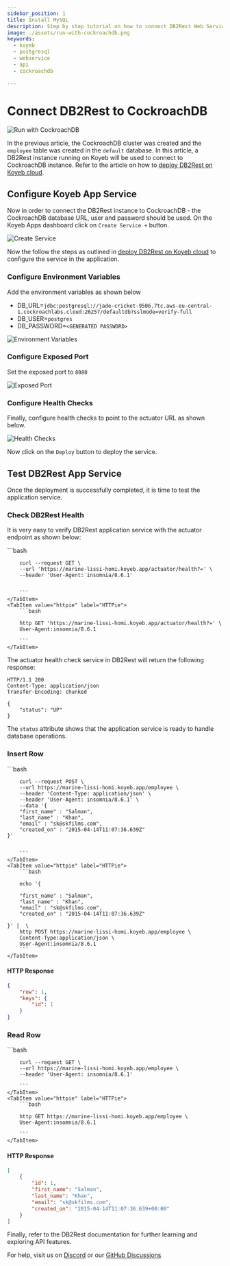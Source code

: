 ```yaml
---
sidebar_position: 1
title: Install MySQL
description: Step by step tutorial on how to connect DB2Rest Web Service on Koyeb with CockroachDB.
image: ./assets/run-with-cockroachdb.png
keywords:
  - koyeb
  - postgresql
  - webservice
  - api
  - cockroachdb

---
```


# Connect DB2Rest to CockroachDB


![Run with CockroachDB](./assets/run-with-cockroachdb.png "Run with CockroachDB")


In the previous article, the CockroachDB cluster was created and the `employee` table was created in the `default` database.
In this article, a DB2Rest instance running on Koyeb will be used to connect to CockroachDB instance.
Refer to the article on how to [deploy DB2Rest on Koyeb cloud](http://localhost:3000/docs/koyeb/run_db2rest_as_koyeb_webservice).

## Configure Koyeb App Service

Now in order to connect the DB2Rest instance to CockroachDB -
the CockroachDB database URL, user and password should be used. On the Koyeb Apps dashboard click on `Create Service +` button.


![Create Service](./assets/create_service.png "Create Service")

Now the follow the steps as outlined in [deploy DB2Rest on Koyeb cloud](http://localhost:3000/docs/koyeb/run_db2rest_as_koyeb_webservice)
to configure the service in the application.

### Configure Environment Variables

Add the environment variables as shown below

- DB_URL=`jdbc:postgresql://jade-cricket-9506.7tc.aws-eu-central-1.cockroachlabs.cloud:26257/defaultdb?sslmode=verify-full`
- DB_USER=`postgres`
- DB_PASSWORD=`<GENERATED PASSWORD>`

![Environment Variables](./assets/env_variables.png "Environment Variables")


### Configure Exposed Port

Set the exposed port to `8080`

![Exposed Port](./assets/exposed_port.png "Exposed Port")


### Configure Health Checks

Finally, configure health checks to point to the actuator URL as shown below.

![Health Checks](./assets/health.png "Health Checks")

Now click on the `Deploy` button to deploy the service.

## Test DB2Rest App Service

Once the deployment is successfully completed, it is time to test the application service.


### Check DB2Rest Health

It is very easy to verify DB2Rest application service with the actuator endpoint as shown below:



<Tabs>
    <TabItem value="cURL" label="cURL" default>
        ```bash

        curl --request GET \
        --url 'https://marine-lissi-homi.koyeb.app/actuator/health?=' \
        --header 'User-Agent: insomnia/8.6.1'


        ```
    </TabItem>
    <TabItem value="httpie" label="HTTPie">
        ```bash

        http GET 'https://marine-lissi-homi.koyeb.app/actuator/health?=' \
        User-Agent:insomnia/8.6.1

        ```
    </TabItem>

</Tabs>


The actuator health check service in DB2Rest will return the following response:


```http
HTTP/1.1 200
Content-Type: application/json
Transfer-Encoding: chunked

{
	"status": "UP"
}

```

The `status` attribute shows that the application service is ready to handle database operations.


### Insert Row

<Tabs>
    <TabItem value="cURL" label="cURL" default>
        ```bash

        curl --request POST \
        --url https://marine-lissi-homi.koyeb.app/employee \
        --header 'Content-Type: application/json' \
        --header 'User-Agent: insomnia/8.6.1' \
        --data '{
        "first_name" : "Salman",
        "last_name" : "Khan",
        "email" : "sk@skfilms.com",
        "created_on" : "2015-04-14T11:07:36.639Z"
    }'


        ```
    </TabItem>
    <TabItem value="httpie" label="HTTPie">
        ```bash

        echo '{

        "first_name" : "Salman",
        "last_name" : "Khan",
        "email" : "sk@skfilms.com",
        "created_on" : "2015-04-14T11:07:36.639Z"

    }' |  \
        http POST https://marine-lissi-homi.koyeb.app/employee \
        Content-Type:application/json \
        User-Agent:insomnia/8.6.1
        ```
    </TabItem>

</Tabs>

#### HTTP Response
```json lines
{
	"row": 1,
	"keys": {
		"id": 1
	}
}

```

### Read Row


<Tabs>
    <TabItem value="cURL" label="cURL" default>
        ```bash

        curl --request GET \
        --url https://marine-lissi-homi.koyeb.app/employee \
        --header 'User-Agent: insomnia/8.6.1'

        ```
    </TabItem>
    <TabItem value="httpie" label="HTTPie">
        ```bash

        http GET https://marine-lissi-homi.koyeb.app/employee \
        User-Agent:insomnia/8.6.1

        ```
    </TabItem>

</Tabs>

#### HTTP Response
```json lines
[
	{
		"id": 1,
		"first_name": "Salman",
		"last_name": "Khan",
		"email": "sk@skfilms.com",
		"created_on": "2015-04-14T11:07:36.639+00:00"
	}
]

```

Finally, refer to the DB2Rest documentation for further learning and exploring API features.

For help, visit us on [Discord](https://discord.gg/fEFnNmUq) or our [GitHub Discussions](https://github.com/9tigerio/db2rest/discussions)
